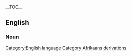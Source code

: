 {{wikipedia}}
__TOC__
==English==
===Noun===
{{substub}}
[[Category:English language]]
[[Category:Afrikaans derivations]]